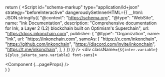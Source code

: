 
  return (
    <ThemeProvider attribute="class">
      <Script
        id="schema-markup"
        type="application/ld+json"
        strategy="beforeInteractive"
        dangerouslySetInnerHTML={{
          __html: JSON.stringify({
            "@context": "https://schema.org",
            "@type": "WebSite",
            name: "Ink Documentation",
            description: "Comprehensive documentation for Ink, a Layer 2 (L2) blockchain built on Optimism's Superchain",
            url: "https://docs.inkonchain.com",
            publisher: {
              "@type": "Organization",
              name: "Ink",
              url: "https://inkonchain.com",
              sameAs: [
                "https://x.com/inkonchain",
                "https://github.com/inkonchain",
                "https://discord.com/invite/inkonchain",
                "https://t.me/inkonchain",
              ],
            }
          })
        }}
      />
      <div className={`${inter.variable} ${plus_jakarta_sans.variable} font-sans`}>
        <div className="bg-white dark:bg-magic-black">
          <Component {...pageProps} />
        </div>
      </div>
      <AskCookbook />
    </ThemeProvider>
  )
} 
